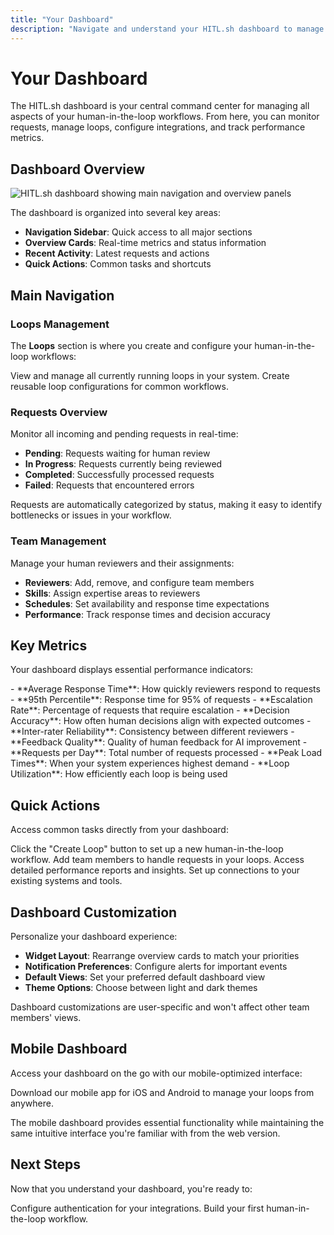 ```yaml
---
title: "Your Dashboard"
description: "Navigate and understand your HITL.sh dashboard to manage loops, requests, and team members effectively"
---
```


# Your Dashboard

The HITL.sh dashboard is your central command center for managing all aspects of your human-in-the-loop workflows. From here, you can monitor requests, manage loops, configure integrations, and track performance metrics.

## Dashboard Overview

<Frame>
<img src="/images/dashboard.png" alt="HITL.sh dashboard showing main navigation and overview panels" />
</Frame>

The dashboard is organized into several key areas:

- **Navigation Sidebar**: Quick access to all major sections
- **Overview Cards**: Real-time metrics and status information
- **Recent Activity**: Latest requests and actions
- **Quick Actions**: Common tasks and shortcuts

## Main Navigation

### Loops Management

The **Loops** section is where you create and configure your human-in-the-loop workflows:

<CardGroup cols={2}>
<Card title="Active Loops" icon="workflow">
View and manage all currently running loops in your system.
</Card>

<Card title="Loop Templates" icon="template">
Create reusable loop configurations for common workflows.
</Card>
</CardGroup>

### Requests Overview

Monitor all incoming and pending requests in real-time:

- **Pending**: Requests waiting for human review
- **In Progress**: Requests currently being reviewed
- **Completed**: Successfully processed requests
- **Failed**: Requests that encountered errors

<Info>
Requests are automatically categorized by status, making it easy to identify bottlenecks or issues in your workflow.
</Info>

### Team Management

Manage your human reviewers and their assignments:

- **Reviewers**: Add, remove, and configure team members
- **Skills**: Assign expertise areas to reviewers
- **Schedules**: Set availability and response time expectations
- **Performance**: Track response times and decision accuracy

## Key Metrics

Your dashboard displays essential performance indicators:

<AccordionGroup>
<Accordion title="Response Time Metrics">
- **Average Response Time**: How quickly reviewers respond to requests
- **95th Percentile**: Response time for 95% of requests
- **Escalation Rate**: Percentage of requests that require escalation
</Accordion>

<Accordion title="Quality Metrics">
- **Decision Accuracy**: How often human decisions align with expected outcomes
- **Inter-rater Reliability**: Consistency between different reviewers
- **Feedback Quality**: Quality of human feedback for AI improvement
</Accordion>

<Accordion title="Volume Metrics">
- **Requests per Day**: Total number of requests processed
- **Peak Load Times**: When your system experiences highest demand
- **Loop Utilization**: How efficiently each loop is being used
</Accordion>
</AccordionGroup>

## Quick Actions

Access common tasks directly from your dashboard:

<Steps>
<Step title="Create New Loop">
Click the "Create Loop" button to set up a new human-in-the-loop workflow.
</Step>

<Step title="Invite Reviewers">
Add team members to handle requests in your loops.
</Step>

<Step title="View Analytics">
Access detailed performance reports and insights.
</Step>

<Step title="Configure Integrations">
Set up connections to your existing systems and tools.
</Step>
</Steps>

## Dashboard Customization

Personalize your dashboard experience:

- **Widget Layout**: Rearrange overview cards to match your priorities
- **Notification Preferences**: Configure alerts for important events
- **Default Views**: Set your preferred default dashboard view
- **Theme Options**: Choose between light and dark themes

<Warning>
Dashboard customizations are user-specific and won't affect other team members' views.
</Warning>

## Mobile Dashboard

Access your dashboard on the go with our mobile-optimized interface:

<Card title="Mobile App" icon="smartphone" href="/mobile/home-screen">
Download our mobile app for iOS and Android to manage your loops from anywhere.
</Card>

The mobile dashboard provides essential functionality while maintaining the same intuitive interface you're familiar with from the web version.

## Next Steps

Now that you understand your dashboard, you're ready to:

<CardGroup cols={2}>
<Card title="Set Up API Keys" icon="key" href="/api-keys">
Configure authentication for your integrations.
</Card>

<Card title="Create Your First Loop" icon="rocket" href="/first-loop">
Build your first human-in-the-loop workflow.
</Card>
</CardGroup>
